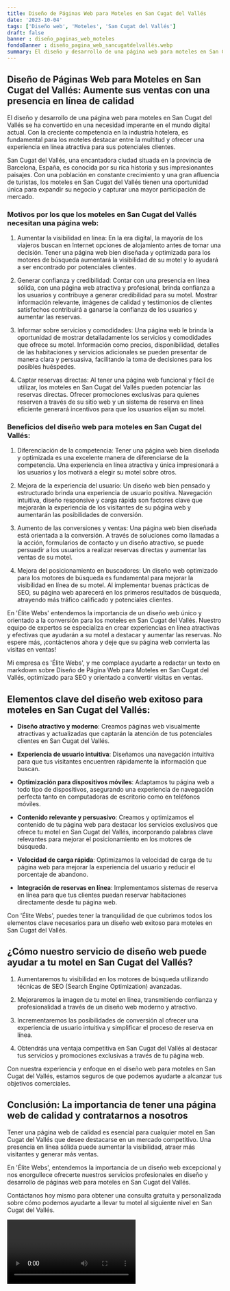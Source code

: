 ```yaml
---
title: Diseño de Páginas Web para Moteles en San Cugat del Vallés
date: '2023-10-04'
tags: ['Diseño web', 'Moteles', 'San Cugat del Vallés']
draft: false
banner : diseño_paginas_web_moteles
fondoBanner : diseño_pagina_web_sancugatdelvallés.webp
summary: El diseño y desarrollo de una página web para moteles en San Cugat del Vallés se ha convertido en una necesidad imperante en el mundo digital actual. Con la creciente competencia en la industria hotelera, es fundamental para los moteles destacar entre la multitud y ofrecer una experiencia en línea atractiva para sus potenciales clientes.
---
```


## Diseño de Páginas Web para Moteles en San Cugat del Vallés: Aumente sus ventas con una presencia en línea de calidad

El diseño y desarrollo de una página web para moteles en San Cugat del Vallés se ha convertido en una necesidad imperante en el mundo digital actual. Con la creciente competencia en la industria hotelera, es fundamental para los moteles destacar entre la multitud y ofrecer una experiencia en línea atractiva para sus potenciales clientes.

San Cugat del Vallés, una encantadora ciudad situada en la provincia de Barcelona, España, es conocida por su rica historia y sus impresionantes paisajes. Con una población en constante crecimiento y una gran afluencia de turistas, los moteles en San Cugat del Vallés tienen una oportunidad única para expandir su negocio y capturar una mayor participación de mercado.

### Motivos por los que los moteles en San Cugat del Vallés necesitan una página web:
1. Aumentar la visibilidad en línea: En la era digital, la mayoría de los viajeros buscan en Internet opciones de alojamiento antes de tomar una decisión. Tener una página web bien diseñada y optimizada para los motores de búsqueda aumentará la visibilidad de su motel y lo ayudará a ser encontrado por potenciales clientes.

2. Generar confianza y credibilidad: Contar con una presencia en línea sólida, con una página web atractiva y profesional, brinda confianza a los usuarios y contribuye a generar credibilidad para su motel. Mostrar información relevante, imágenes de calidad y testimonios de clientes satisfechos contribuirá a ganarse la confianza de los usuarios y aumentar las reservas.

3. Informar sobre servicios y comodidades: Una página web le brinda la oportunidad de mostrar detalladamente los servicios y comodidades que ofrece su motel. Información como precios, disponibilidad, detalles de las habitaciones y servicios adicionales se pueden presentar de manera clara y persuasiva, facilitando la toma de decisiones para los posibles huéspedes.

4. Captar reservas directas: Al tener una página web funcional y fácil de utilizar, los moteles en San Cugat del Vallés pueden potenciar las reservas directas. Ofrecer promociones exclusivas para quienes reserven a través de su sitio web y un sistema de reserva en línea eficiente generará incentivos para que los usuarios elijan su motel.

### Beneficios del diseño web para moteles en San Cugat del Vallés:
1. Diferenciación de la competencia: Tener una página web bien diseñada y optimizada es una excelente manera de diferenciarse de la competencia. Una experiencia en línea atractiva y única impresionará a los usuarios y los motivará a elegir su motel sobre otros.

2. Mejora de la experiencia del usuario: Un diseño web bien pensado y estructurado brinda una experiencia de usuario positiva. Navegación intuitiva, diseño responsive y carga rápida son factores clave que mejorarán la experiencia de los visitantes de su página web y aumentarán las posibilidades de conversión.

3. Aumento de las conversiones y ventas: Una página web bien diseñada está orientada a la conversión. A través de soluciones como llamadas a la acción, formularios de contacto y un diseño atractivo, se puede persuadir a los usuarios a realizar reservas directas y aumentar las ventas de su motel.

4. Mejora del posicionamiento en buscadores: Un diseño web optimizado para los motores de búsqueda es fundamental para mejorar la visibilidad en línea de su motel. Al implementar buenas prácticas de SEO, su página web aparecerá en los primeros resultados de búsqueda, atrayendo más tráfico calificado y potenciales clientes.

En 'Élite Webs' entendemos la importancia de un diseño web único y orientado a la conversión para los moteles en San Cugat del Vallés. Nuestro equipo de expertos se especializa en crear experiencias en línea atractivas y efectivas que ayudarán a su motel a destacar y aumentar las reservas. No espere más, ¡contáctenos ahora y deje que su página web convierta las visitas en ventas!

<GifSeo />

<Cta />

Mi empresa es 'Élite Webs', y me complace ayudarte a redactar un texto en markdown sobre Diseño de Página Web para Moteles en San Cugat del Vallés, optimizado para SEO y orientado a convertir visitas en ventas.

## **Elementos clave del diseño web exitoso para moteles en San Cugat del Vallés:**

- **Diseño atractivo y moderno**: Creamos páginas web visualmente atractivas y actualizadas que captarán la atención de tus potenciales clientes en San Cugat del Vallés.

- **Experiencia de usuario intuitiva**: Diseñamos una navegación intuitiva para que tus visitantes encuentren rápidamente la información que buscan.

- **Optimización para dispositivos móviles**: Adaptamos tu página web a todo tipo de dispositivos, asegurando una experiencia de navegación perfecta tanto en computadoras de escritorio como en teléfonos móviles.

- **Contenido relevante y persuasivo**: Creamos y optimizamos el contenido de tu página web para destacar los servicios exclusivos que ofrece tu motel en San Cugat del Vallés, incorporando palabras clave relevantes para mejorar el posicionamiento en los motores de búsqueda.

- **Velocidad de carga rápida**: Optimizamos la velocidad de carga de tu página web para mejorar la experiencia del usuario y reducir el porcentaje de abandono.

- **Integración de reservas en línea**: Implementamos sistemas de reserva en línea para que tus clientes puedan reservar habitaciones directamente desde tu página web.

Con 'Élite Webs', puedes tener la tranquilidad de que cubrimos todos los elementos clave necesarios para un diseño web exitoso para moteles en San Cugat del Vallés.

## **¿Cómo nuestro servicio de diseño web puede ayudar a tu motel en San Cugat del Vallés?**

1. Aumentaremos tu visibilidad en los motores de búsqueda utilizando técnicas de SEO (Search Engine Optimization) avanzadas.

2. Mejoraremos la imagen de tu motel en línea, transmitiendo confianza y profesionalidad a través de un diseño web moderno y atractivo.

3. Incrementaremos las posibilidades de conversión al ofrecer una experiencia de usuario intuitiva y simplificar el proceso de reserva en línea.

4. Obtendrás una ventaja competitiva en San Cugat del Vallés al destacar tus servicios y promociones exclusivas a través de tu página web.

Con nuestra experiencia y enfoque en el diseño web para moteles en San Cugat del Vallés, estamos seguros de que podemos ayudarte a alcanzar tus objetivos comerciales.

## **Conclusión: La importancia de tener una página web de calidad y contratarnos a nosotros**

Tener una página web de calidad es esencial para cualquier motel en San Cugat del Vallés que desee destacarse en un mercado competitivo. Una presencia en línea sólida puede aumentar la visibilidad, atraer más visitantes y generar más ventas.

En 'Élite Webs', entendemos la importancia de un diseño web excepcional y nos enorgullece ofrecerte nuestros servicios profesionales en diseño y desarrollo de páginas web para moteles en San Cugat del Vallés.

Contáctanos hoy mismo para obtener una consulta gratuita y personalizada sobre cómo podemos ayudarte a llevar tu motel al siguiente nivel en San Cugat del Vallés.

<Video />

<CtaBot job='Moteles' city='San Cugat del Vallés'/>

<Gmaps query='San Cugat del Vallés+españa+maps' />